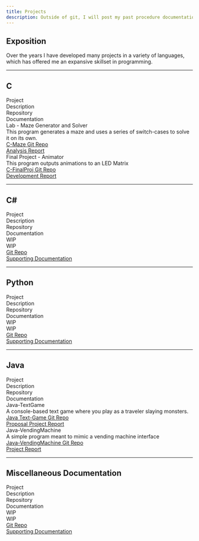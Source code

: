```yaml
---
title: Projects
description: Outside of git, I will post my past procedure documentation here.
---
```


## Exposition

Over the years I have developed many projects in a variety of languages, which has offered me an expansive skillset in programming.

---

## C

<div class="project-container">
  <div class="project-header bg-purple-600">
    <div class="project-header-cell">Project</div>
    <div class="project-header-cell">Description</div>
    <div class="project-header-cell">Repository</div>
    <div class="project-header-cell">Documentation</div>
  </div>
  <div class="project-row hover:bg-purple-400">
    <div class="project-cell font-mono">Lab - Maze Generator and Solver</div>
    <div class="project-cell">This program generates a maze and uses a series of switch-cases to solve it on its own.</div>
    <div class="project-cell project-cell-center">
      <a href="https://github.com/adamant-213/C-Maze" 
      class="project-button bg-purple-600 hover:bg-purple-700 transition-colors" target="_blank" rel="noopener noreferrer">
        C-Maze Git Repo
      </a>
    </div>
    <div class="project-cell project-cell-center">
      <a href="https://drive.google.com/file/d/1wdOYI4YA6061jg095fR-gCzH4zsalYch/view?usp=drive_link"
       class="project-button bg-purple-600 hover:bg-purple-700 transition-colors" target="_blank" rel="noopener noreferrer">
        Analysis Report
      </a>
    </div>
  </div>
  <div class="project-row hover:bg-purple-400">
    <div class="project-cell font-mono">Final Project - Animator</div>
    <div class="project-cell">This program outputs animations to an LED Matrix</div>
    <div class="project-cell project-cell-center">
      <a href="https://github.com/adamant-213/C-FinalProj"
       class="project-button bg-purple-600 hover:bg-purple-700 transition-colors" target="_blank" rel="noopener noreferrer">
        C-FinalProj Git Repo
      </a>
    </div>
    <div class="project-cell project-cell-center">
      <a href="https://drive.google.com/file/d/1bxzjXwqWjiB9UnrBYxp7pHaTjvH01SLh/view?usp=drive_link"
       class="project-button bg-purple-600 hover:bg-purple-700 transition-colors" target="_blank" rel="noopener noreferrer">
        Development Report
      </a>
    </div>
  </div>  
</div>

---

## C#

<div class="project-container">
  <div class="project-header bg-blue-600">
    <div class="project-header-cell">Project</div>
    <div class="project-header-cell">Description</div>
    <div class="project-header-cell">Repository</div>
    <div class="project-header-cell">Documentation</div>
  </div>
  <div class="project-row hover:bg-blue-400">
    <div class="project-cell font-mono">WIP</div>
    <div class="project-cell">WIP</div>
    <div class="project-cell project-cell-center">
      <a href="#" class="project-button bg-blue-600 hover:bg-blue-700 transition-colors" target="_blank" rel="noopener noreferrer">
        Git Repo
      </a>
    </div>
    <div class="project-cell project-cell-center">
      <a href="#" class="project-button bg-blue-600 hover:bg-blue-700 transition-colors" target="_blank" rel="noopener noreferrer">
        Supporting Documentation
      </a>
    </div>
  </div>
</div>

---

## Python

<div class="project-container">
  <div class="project-header bg-green-600">
    <div class="project-header-cell">Project</div>
    <div class="project-header-cell">Description</div>
    <div class="project-header-cell">Repository</div>
    <div class="project-header-cell">Documentation</div>
  </div>
  <div class="project-row hover:bg-green-400">
    <div class="project-cell font-mono">WIP</div>
    <div class="project-cell">WIP</div>
    <div class="project-cell project-cell-center">
      <a href="#" class="project-button bg-green-600 hover:bg-green-700 transition-color" target="_blank" rel="noopener noreferrer">
        Git Repo
      </a>
    </div>
    <div class="project-cell project-cell-center">
      <a href="#" class="project-button bg-green-600 hover:bg-green-700 transition-colors" target="_blank" rel="noopener noreferrer">
        Supporting Documentation
      </a>
    </div>
  </div>
</div>

---

## Java

<div class="project-container">
  <div class="project-header bg-orange-600">
    <div class="project-header-cell">Project</div>
    <div class="project-header-cell">Description</div>
    <div class="project-header-cell">Repository</div>
    <div class="project-header-cell">Documentation</div>
  </div>
  <div class="project-row hover:bg-orange-400">
    <div class="project-cell font-mono">Java-TextGame</div>
    <div class="project-cell">A console-based text game where you play as a traveler slaying monsters.</div>
    <div class="project-cell project-cell-center">
      <a href="https://github.com/adamant-213/Java-TextGame/tree/main/Lab5" 
      class="project-button  bg-orange-600 hover:bg-orange-700 transition-colors" target="_blank" rel="noopener noreferrer">
        Java Text-Game
        Git Repo
      </a>
    </div>
    <div class="project-cell project-cell-center flex flex-col gap-2">
      <a href="https://drive.google.com/file/d/1V9uQdRGKco2l5Bl3Q6DT5M97QLltQ3cm/view?usp=drive_link" 
      class="project-button bg-orange-600 hover:bg-orange-700 transition-colors" target="_blank" rel="noopener noreferrer">
        Proposal
      </a>
      <a href="https://drive.google.com/file/d/1L_kQ083g36R613j3I_IWNDghOlvlxkOO/view?usp=drive_link" 
      class="project-button bg-orange-600 hover:bg-orange-700 transition-colors" target="_blank" rel="noopener noreferrer">
        Project Report
      </a>
    </div>
  </div>
    <div class="project-row hover:bg-orange-400">
    <div class="project-cell font-mono">Java-VendingMachine</div>
    <div class="project-cell">A simple program meant to mimic a vending machine interface</div>
    <div class="project-cell project-cell-center">
      <a href="https://github.com/adamant-213/Java-VendingMachine" 
      class="project-button bg-orange-600 hover:bg-orange-700 transition-colors" target="_blank" rel="noopener noreferrer">
        Java-VendingMachine
        Git Repo
      </a>
    </div>
    <div class="project-cell project-cell-center">
      <a href="https://drive.google.com/file/d/16BPmeDsxSHjQgnuetzNzNxsdF-v40SZG/view?usp=drive_link"
       class="project-button bg-orange-600 hover:bg-orange-700 transition-colors" target="_blank" rel="noopener noreferrer">
        Project Report
      </a>
    </div>
  </div>
</div>

---

## Miscellaneous Documentation

<div class="project-container">
  <div class="project-header bg-red-600">
    <div class="project-header-cell">Project</div>
    <div class="project-header-cell">Description</div>
    <div class="project-header-cell">Repository</div>
    <div class="project-header-cell">Documentation</div>
  </div>
  <div class="project-row hover:bg-red-400">
    <div class="project-cell font-mono">WIP</div>
    <div class="project-cell">WIP</div>
    <div class="project-cell project-cell-center">
      <a href="#" class="project-button bg-red-600 hover:bg-red-700 transition-colors" target="_blank" rel="noopener noreferrer">
        Git Repo
      </a>
    </div>
    <div class="project-cell project-cell-center">
      <a href="#" class="project-button bg-red-600 hover:bg-red-700 transition-colors" target="_blank" rel="noopener noreferrer">
        Supporting Documentation
      </a>
    </div>
  </div>
</div>
